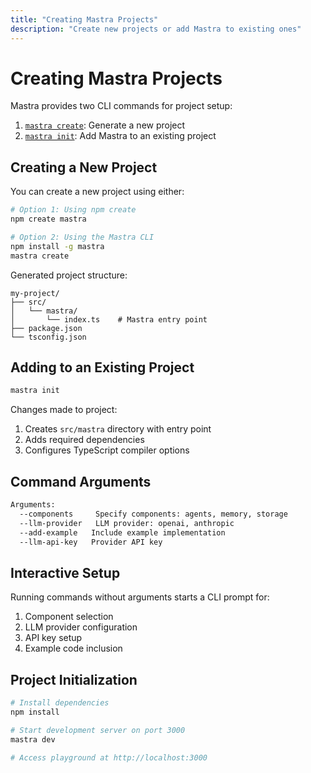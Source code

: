 ```yaml
---
title: "Creating Mastra Projects"
description: "Create new projects or add Mastra to existing ones"
---
```


# Creating Mastra Projects

Mastra provides two CLI commands for project setup:

1. [`mastra create`](/docs/reference/cli/create): Generate a new project
2. [`mastra init`](/docs/reference/cli/init): Add Mastra to an existing project

## Creating a New Project

You can create a new project using either:

```bash
# Option 1: Using npm create
npm create mastra

# Option 2: Using the Mastra CLI
npm install -g mastra
mastra create
```

Generated project structure:
```
my-project/
├── src/
│   └── mastra/
│       └── index.ts    # Mastra entry point
├── package.json
└── tsconfig.json
```

## Adding to an Existing Project

```bash
mastra init
```

Changes made to project:
1. Creates `src/mastra` directory with entry point
2. Adds required dependencies
3. Configures TypeScript compiler options

## Command Arguments

```bash
Arguments:
  --components     Specify components: agents, memory, storage
  --llm-provider   LLM provider: openai, anthropic
  --add-example   Include example implementation
  --llm-api-key   Provider API key
```

## Interactive Setup

Running commands without arguments starts a CLI prompt for:
1. Component selection
2. LLM provider configuration
3. API key setup
4. Example code inclusion

## Project Initialization

```bash
# Install dependencies
npm install

# Start development server on port 3000
mastra dev

# Access playground at http://localhost:3000
